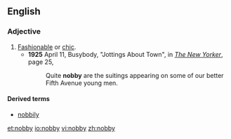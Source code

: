 {{also|Nobby}}
==English==

===Adjective===
{{en-adj|nobbi|er}}
#[[fashionable|Fashionable]] or [[chic]].
#*'''1925''' April 11, Busybody, "Jottings About Town", in [[w:The New Yorker|''The New Yorker'']], page 25,<!--confirmed on microfilm-->
#*:Quite '''nobby''' are the suitings appearing on some of our better Fifth Avenue young men.

====Derived terms====
* [[nobbily]]

[[et:nobby]]
[[io:nobby]]
[[vi:nobby]]
[[zh:nobby]]